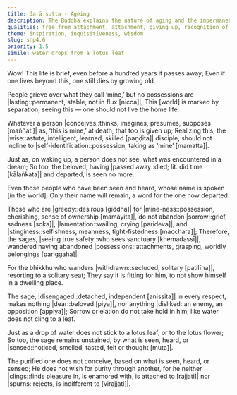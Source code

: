 ```yaml
---
title: Jarā sutta - Ageing
description: The Buddha explains the nature of aging and the impermanence of life in these verses, as well as the state of an Arahant.
qualities: free from attachment, attachment, giving up, recognition of impermanence, sorrow, lamentation, dearness, stinginess, solitude, mental proliferation
theme: inspiration, inquisitiveness, wisdom
slug: snp4.6
priority: 1.5
simile: water drops from a lotus leaf
---
```


Wow! This life is brief,
even before a hundred years it passes away;
Even if one lives beyond this,
one still dies by growing old.

People grieve over what they call ‘mine,’
but no possessions are |lasting::permanent, stable, not in flux [nicca]|;
This [world] is marked by separation,
seeing this — one should not live the home life.

Whatever a person |conceives::thinks, imagines, presumes, supposes [maññati]| as, ‘this is mine,’
at death, that too is given up;
Realizing this, the |wise::astute, intelligent, learned, skilled [paṇḍita]| disciple,
should not incline to |self-identification::possession, taking as ‘mine’ [mamatta]|.

Just as, on waking up, a person does not see,
what was encountered in a dream;
So too, the beloved,
having |passed away::died; lit. did time [kālaṅkata]| and departed, is seen no more.

Even those people who have been seen and heard,
whose name is spoken [in the world];
Only their name will remain,
a word for the one now departed.

Those who are |greedy::desirous [giddha]| for |mine-ness::possession, cherishing, sense of ownership [mamāyita]|,
do not abandon |sorrow::grief, sadness [soka]|, |lamentation::wailing, crying [parideva]|, and |stinginess::selfishness, meanness, tight-fistedness [macchara]|;
Therefore, the sages, |seeing true safety::who sees sanctuary [khemadassī]|,
wandered having abandoned |possessions::attachments, grasping, worldly belongings [pariggaha]|.

For the bhikkhu who wanders |withdrawn::secluded, solitary [patilīna]|,
resorting to a solitary seat;
They say it is fitting for him,
to not show himself in a dwelling place.

The sage, |disengaged::detached, independent [anissita]| in every respect,
makes nothing |dear::beloved [piya]|, nor anything |disliked::an enemy, an opposition [appiya]|;
Sorrow or elation do not take hold in him,
like water does not cling to a leaf.

Just as a drop of water does not stick to a lotus leaf,
or to the lotus flower;
So too, the sage remains unstained,
by what is seen, heard, or |sensed::noticed, smelled, tasted, felt or thought [muta]|.

The purified one does not conceive,
based on what is seen, heard, or sensed;
He does not wish for purity through another,
for he neither |clings::finds pleasure in, is enamored with, is attached to [rajjati]| nor |spurns::rejects, is indifferent to [virajjati]|.